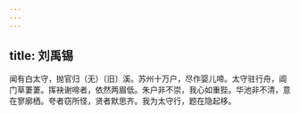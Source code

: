 ```yaml
---
---
---
```

title: 刘禹锡
---



闻有白太守，抛官归（无）〔旧〕溪。苏州十万户，尽作婴儿啼。太守驻行舟，阊门草萋萋。挥袂谢啼者，依然两眉低。朱户非不崇，我心如重狴。华池非不清，意在寥廓栖。夸者窃所怪，贤者默思齐。我为太守行，题在隐起栘。